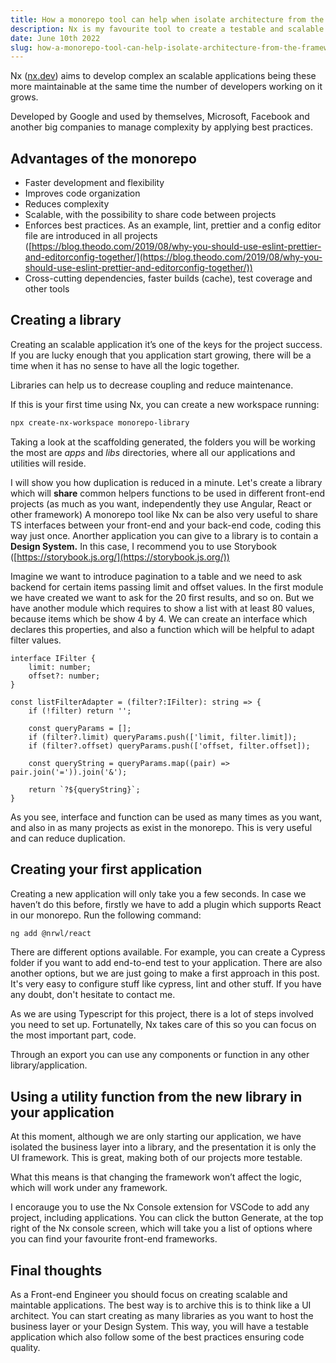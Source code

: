 ```yaml
---
title: How a monorepo tool can help when isolate architecture from the framework
description: Nx is my favourite tool to create a testable and scalable architecture
date: June 10th 2022
slug: how-a-monorepo-tool-can-help-isolate-architecture-from-the-framework
---
```


Nx ([nx.dev](http://nx.dev)) aims to develop complex an scalable applications being these more maintainable at the same time the number of developers working on it grows.

Developed by Google and used by themselves, Microsoft, Facebook and another big companies to manage complexity by applying best practices.

## Advantages of the monorepo

-   Faster development and flexibility
-   Improves code organization
-   Reduces complexity
-   Scalable, with the possibility to share code between projects
-   Enforces best practices. As an example, lint, prettier and a config editor file are introduced in all projects ([https://blog.theodo.com/2019/08/why-you-should-use-eslint-prettier-and-editorconfig-together/](https://blog.theodo.com/2019/08/why-you-should-use-eslint-prettier-and-editorconfig-together/))
-   Cross-cutting dependencies, faster builds (cache), test coverage and other tools

## Creating a library

Creating an scalable application it’s one of the keys for the project success. If you are lucky enough that you application start growing, there will be a time when it has no sense to have all the logic together.

Libraries can help us to decrease coupling and reduce maintenance.

If this is your first time using Nx, you can create a new workspace running:

```bash
npx create-nx-workspace monorepo-library
```

Taking a look at the scaffolding generated, the folders you will be working the most are _apps_ and _libs_ directories, where all our applications and utilities will reside.

I will show you how duplication is reduced in a minute. Let's create a library which will **share** common helpers functions to be used in different front-end projects (as much as you want, independently they use Angular, React or other framework) A monorepo tool like Nx can be also very useful to share TS interfaces between your front-end and your back-end code, coding this way just once. Anorther application you can give to a library is to contain a **Design System.** In this case, I recommend you to use Storybook ([https://storybook.js.org/](https://storybook.js.org/))

Imagine we want to introduce pagination to a table and we need to ask backend for certain items passing limit and offset values. In the first module we have created we want to ask for the 20 first results, and so on. But we have another module which requires to show a list with at least 80 values, because items which be show 4 by 4. We can create an interface which declares this properties, and also a function which will be helpful to adapt filter values.

```tsx
interface IFilter {
	limit: number;
	offset?: number;
}

const listFilterAdapter = (filter?:IFilter): string => {
	if (!filter) return '';

	const queryParams = [];
	if (filter?.limit) queryParams.push(['limit, filter.limit]);
	if (filter?.offset) queryParams.push(['offset, filter.offset]);

	const queryString = queryParams.map((pair) => pair.join('=')).join('&');

	return `?${queryString}`;
}
```

As you see, interface and function can be used as many times as you want, and also in as many projects as exist in the monorepo. This is very useful and can reduce duplication.

## Creating your first application

Creating a new application will only take you a few seconds. In case we haven’t do this before, firstly we have to add a plugin which supports React in our monorepo. Run the following command:

```bash
ng add @nrwl/react
```

There are different options available. For example, you can create a Cypress folder if you want to add end-to-end test to your application. There are also another options, but we are just going to make a first approach in this post. It's very easy to configure stuff like cypress, lint and other stuff. If you have any doubt, don't hesitate to contact me.

As we are using Typescript for this project, there is a lot of steps involved you need to set up. Fortunatelly, Nx takes care of this so you can focus on the most important part, code.

Through an export you can use any components or function in any other library/application.

## Using a utility function from the new library in your application

At this moment, although we are only starting our application, we have isolated the business layer into a library, and the presentation it is only the UI framework. This is great, making both of our projects more testable.

What this means is that changing the framework won’t affect the logic, which will work under any framework.

I encorauge you to use the Nx Console extension for VSCode to add any project, including applications. You can click the button Generate, at the top right of the Nx console screen, which will take you a list of options where you can find your favourite front-end frameworks.

## Final thoughts

As a Front-end Engineer you should focus on creating scalable and maintable applications. The best way is to archive this is to think like a UI architect. You can start creating as many libraries as you want to host the business layer or your Design System. This way, you will have a testable application which also follow some of the best practices ensuring code quality.
